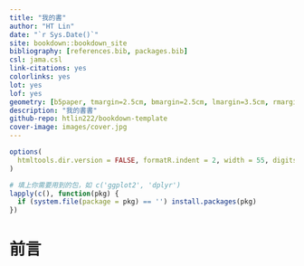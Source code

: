 ```yaml
---
title: "我的書"
author: "HT Lin"
date: "`r Sys.Date()`"
site: bookdown::bookdown_site
bibliography: [references.bib, packages.bib]
csl: jama.csl
link-citations: yes
colorlinks: yes
lot: yes
lof: yes
geometry: [b5paper, tmargin=2.5cm, bmargin=2.5cm, lmargin=3.5cm, rmargin=2.5cm]
description: "我的書書"
github-repo: htlin222/bookdown-template
cover-image: images/cover.jpg
---
```


```r
options(
  htmltools.dir.version = FALSE, formatR.indent = 2, width = 55, digits = 4
)

# 填上你需要用到的包，如 c('ggplot2', 'dplyr')
lapply(c(), function(pkg) {
  if (system.file(package = pkg) == '') install.packages(pkg)
})
```

# 前言 {.unnumbered}
